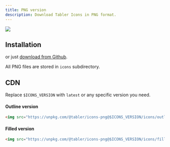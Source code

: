 ```yaml
---
title: PNG version
description: Download Tabler Icons in PNG format.
---
```


![](https://raw.githubusercontent.com/tabler/tabler-icons/master/.github/packages/og-package-png.png)

## Installation

<TabsPackage name="@tabler/icons-png" />

or just [download from Github](https://github.com/tabler/tabler-icons/releases).

All PNG files are stored in `icons` subdirectory.

## CDN

Replace `$ICONS_VERSION` with `latest` or any specific version you need.

#### Outline version

```html
<img src="https://unpkg.com/@tabler/icons-png@$ICONS_VERSION/icons/outline/home.png" />
```

#### Filled version

```html
<img src="https://unpkg.com/@tabler/icons-png@$ICONS_VERSION/icons/filled/home.png" />
```
